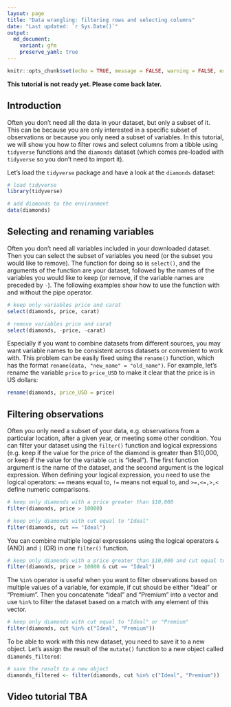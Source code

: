 ```yaml
---
layout: page
title: "Data wrangling: filtering rows and selecting columns"
date: "Last updated: `r Sys.Date()`"
output:
  md_document:
    variant: gfm
    preserve_yaml: true
---
```


```r
knitr::opts_chunk$set(echo = TRUE, message = FALSE, warning = FALSE, error = FALSE)
```

**This tutorial is not ready yet. Please come back later.**

## Introduction

Often you don't need all the data in your dataset, but only a subset of it.
This can be because you are only interested in a specific subset of observations or because you only need a subset of variables.
In this tutorial, we will show you how to filter rows and select columns from a tibble using `tidyverse` functions and the `diamonds` dataset (which comes pre-loaded with `tidyverse` so you don't need to import it).

Let's load the `tidyverse` package and have a look at the `diamonds` dataset:

```r
# load tidyverse
library(tidyverse)

# add diamonds to the environment
data(diamonds)
```

## Selecting and renaming variables

Often you don't need all variables included in your downloaded dataset.
Then you can select the subset of variables you need (or the subset you would like to remove).
The function for doing so is `select()`, and the arguments of the function are your dataset, followed by the names of the variables you would like to keep (or remove, if the variable names are preceded by `-`).
The following examples show how to use the function with and without the pipe operator.

```r
# keep only variables price and carat
select(diamonds, price, carat)

# remove variables price and carat
select(diamonds, -price, -carat)
```

Especially if you want to combine datasets from different sources, you may want variable names to be consistent across datasets or convenient to work with.
This problem can be easily fixed using the `rename()` function, which has the format `rename(data, "new_name" = "old_name")`.
For example, let's rename the variable `price` to `price_USD` to make it clear that the price is in US dollars:

```r
rename(diamonds, price_USD = price)
```

## Filtering observations

Often you only need a subset of your data, e.g. observations from a particular location, after a given year, or meeting some other condition.
You can filter your dataset using the `filter()` function and logical expressions (e.g. keep if the value for the price of the diamond is greater than $10,000, or keep if the value for the variable `cut` is "Ideal").
The first function argument is the name of the dataset, and the second argument is the logical expression.
When defining your logical expression, you need to use the logical operators: `==` means equal to, `!=` means not equal to, and `>=,<=,>,<` define numeric comparisons.

```r
# keep only diamonds with a price greater than $10,000
filter(diamonds, price > 10000)

# keep only diamonds with cut equal to "Ideal"
filter(diamonds, cut == "Ideal")
```

You can combine multiple logical expressions using the logical operators `&` (AND) and `|` (OR) in one `filter()` function.

```r
# keep only diamonds with a price greater than $10,000 and cut equal to "Ideal"
filter(diamonds, price > 10000 & cut == "Ideal")
```

The `%in%` operator is useful when you want to filter observations based on multiple values of a variable, for example, if cut should be either "Ideal" or "Premium".
Then you concatenate "Ideal" and "Premium" into a vector and use `%in%` to filter the dataset based on a match with any element of this vector.

```r
# keep only diamonds with cut equal to "Ideal" or "Premium"
filter(diamonds, cut %in% c("Ideal", "Premium"))
```

To be able to work with this new dataset, you need to save it to a new object.
Let's assign the result of the `mutate()` function to a new object called `diamonds_filtered`:

```r
# save the result to a new object
diamonds_filtered <- filter(diamonds, cut %in% c("Ideal", "Premium"))
```

## Video tutorial TBA